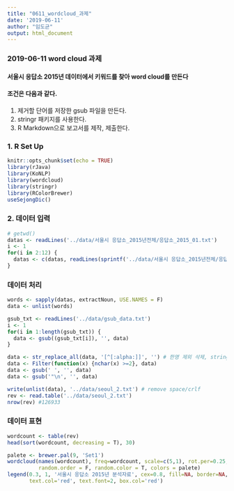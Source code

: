```yaml
---
title: "0611_wordcloud_과제"
date: '2019-06-11'
author: "임도균"
output: html_document
---
```


### 2019-06-11 word cloud 과제
#### 서울시 응답소 2015년 데이터에서 키워드를 찾아 word cloud를 만든다
#### 조건은 다음과 같다.
1. 제거할 단어를 저장한 gsub 파일을 만든다.
2. stringr 패키지를 사용한다.
3. R Markdown으로 보고서를 제작, 제출한다.



### 1. R Set Up
```r
knitr::opts_chunk$set(echo = TRUE)
library(rJava)
library(KoNLP)
library(wordcloud)
library(stringr)
library(RColorBrewer)
useSejongDic()
```

### 2. 데이터 입력

```r
# getwd()
datas <- readLines('../data/서울시 응답소_2015년전체/응답소_2015_01.txt')
i <- 1
for(i in 2:12) {
  datas <- c(datas, readLines(sprintf('../data/서울시 응답소_2015년전체/응답소_2015_%02d.txt', i)))
}
```

### 데이터 처리

```r
words <- sapply(datas, extractNoun, USE.NAMES = F)
data <- unlist(words)

gsub_txt <- readLines('../data/gsub_data.txt')
i <- 1
for(i in 1:length(gsub_txt)) {
  data <- gsub((gsub_txt[i]), '', data)
}

data <- str_replace_all(data, '[^[:alpha:]]', '') # 한영 제외 삭제, stringr library 사용
data <- Filter(function(x) {nchar(x) >=2}, data)
data <- gsub(' ', '', data)
data <- gsub('"\n', '', data)

write(unlist(data), '../data/seoul_2.txt') # remove space/crlf
rev <- read.table('../data/seoul_2.txt')
nrow(rev) #126933
```


### 데이터 표현

```r
wordcount <- table(rev)
head(sort(wordcount, decreasing = T), 30)

palete <- brewer.pal(9, 'Set1')
wordcloud(names(wordcount), freq=wordcount, scale=c(5,1), rot.per=0.25, min.freq=100,
          random.order = F, random.color = T, colors = palete)
legend(0.3, 1, '서울시 응답소 2015년 분석자료', cex=0.8, fill=NA, border=NA, bg='white',
       text.col='red', text.font=2, box.col='red')

```

